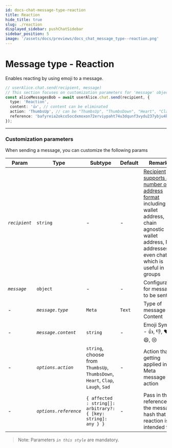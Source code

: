 ```yaml
---
id: docs-chat-message-type-reaction
title: Reaction
hide_title: true
slug: ./reaction
displayed_sidebar: pushChatSidebar
sidebar_position: 5
image: '/assets/docs/previews/docs_chat_message_type--reaction.png'
---
```


# Message type - Reaction

Enables reacting by using emoji to a message.

<head>
  <title>Message Type - Reaction | Push Chat | Push Documentation</title>
</head>


<Tabs className="codetabs" groupId="code-examples">
  <TabItem value="js" attributes={{className: "codetab js"}} default>

```typescript
// userAlice.chat.send(recipient, message)
// This section focuses on customization parameters for 'message' object
const aliceMessagesBob = await userAlice.chat.send(recipient, {
  type: 'Reaction',
  content: '👍', // content can be eliminated
  action: 'ThumbsUp', // can be "ThumbsUp", "ThumbsDown", "Heart", "Clap", "Laugh", "Sad", etc
  reference: 'bafyreia2okco5ocdxmoxon72erviypaht74u3dqunf3vydu237ybju4kw4', // pass in the reference to the message hash that this reaction is intended for
});
```

  </TabItem>
</Tabs>

---

### Customization parameters

When sending a message, you can customize the following params

| Param         | Type                  | Subtype                                                                         | Default | Remarks                                                                                                                                                                                                                                            |
| ------------- | --------------------- | ------------------------------------------------------------------------------- | ------- | -------------------------------------------------------------------------------------------------------------------------------------------------------------------------------------------------------------------------------------------------- |
| _`recipient`_ | `string`              | -                                                                               | -       | [Recipient supports a number of address format](/docs/chat/supported-wallet-standards/ 'Supported wallet standards for Push Chat') including wallet address, chain agnostic wallet address, NFT addresses or even chatid which is useful in groups |
| _`message`_   | `object`              | -                                                                               | -       | Configuration for message to be sent                                                                                                                                                                                                               |
| -             | _`message.type`_      | `Meta`                                                                          | `Text`  | Type of message Content                                                                                                                                                                                                                            |
| -             | _`message.content`_   | `string`                                                                        | -       | Emoji Symbol - 👍, 👎, ❤️, 👏, 😄, 😢                                                                                                                                                                                                              |
| -             | _`options.action`_    | `string`, choose from `ThumbsUp`, `ThumbsDown`, `Heart`, `Clap`, `Laugh`, `Sad` | -       | Action that is getting applied in the Meta message action                                                                                                                                                                                          |
| -             | _`options.reference`_ | `{ affected : string[]: arbitrary?: { [key: string]: any } }`                   | -       | Pass in the reference to the message hash that this reaction is intended for                                                                                                                                                                       |

> Note: Parameters _`in this style`_ are mandatory.
